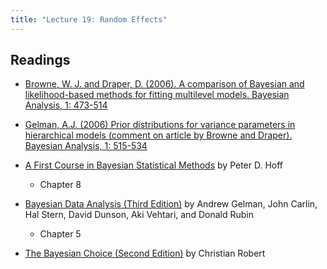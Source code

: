 ```yaml
---
title: "Lecture 19: Random Effects"
---
```



## Readings

- [Browne, W. J. and Draper, D. (2006). A comparison of Bayesian and likelihood-based methods for fitting multilevel models. Bayesian Analysis, 1: 473-514](10.1214/06-BA117)

- [Gelman, A.J. (2006) Prior distributions for variance parameters in hierarchical models (comment on article by Browne and Draper). Bayesian Analysis, 1: 515-534](10.1214/06-BA117A)
  
- [A First Course in Bayesian Statistical Methods](https://find.library.duke.edu/catalog/DUKE004968562) by Peter D. Hoff
 
  + Chapter 8



- [Bayesian Data Analysis (Third Edition)](https://find.library.duke.edu/catalog/DUKE006588051?utm_campaign=bento&utm_content=bento_result_link&utm_source=library.duke.edu&utm_medium=referral) by Andrew Gelman, John Carlin, Hal Stern, David Dunson, Aki Vehtari, and Donald Rubin

  + Chapter 5


- [The Bayesian Choice (Second Edition)](https://link-springer-com.proxy.lib.duke.edu/content/pdf/10.1007%2F0-387-71599-1.pdf)    by Christian Robert

    